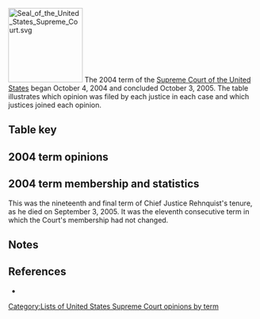 [[Image:Seal of the United States Supreme Court.svg|150px|right]]
The 2004 term of the [[Supreme Court of the United States]] began October 4, 2004 and concluded October 3, 2005. The table illustrates which opinion was filed by each justice in each case and which justices joined each opinion.

==Table key==
{{SCOTUStablekey}}

==2004 term opinions==
{{SCOTUS-termlist-start|Rehnquist|Stevens|O'Connor|Scalia|Kennedy|Souter|Thomas|Ginsburg|Breyer}}
{{SCOTUS-termlist-entry
 |#=1
 |case=Leocal v. Ashcroft
 |volume=543
 |page=1
 |argue-date=October 12, 2004
 |decision-date=November 9, 2004
 |justice1-opinion1=majority |justice1-sortcode=1<!--rehnquist-->
 |justice2-opinion1=joinmajority |justice2-sortcode=J1<!--stevens-->
 |justice3-opinion1=joinmajority |justice3-sortcode=J1<!--o'connor-->
 |justice4-opinion1=joinmajority |justice4-sortcode=J1<!--scalia-->
 |justice5-opinion1=joinmajority |justice5-sortcode=J1<!--kennedy-->
 |justice6-opinion1=joinmajority |justice6-sortcode=J1<!--souter-->
 |justice7-opinion1=joinmajority |justice7-sortcode=J1<!--thomas-->
 |justice8-opinion1=joinmajority |justice8-sortcode=J1<!--ginsburg-->
 |justice9-opinion1=joinmajority |justice9-sortcode=J1<!--breyer-->
}}
{{SCOTUS-termlist-entry
 |#=2
 |case=Norfolk Southern Ry. v. James N. Kirby, Pty Ltd.
 |volume=543
 |page=14
 |argue-date=October 6, 2004
 |decision-date=November 9, 2004
 |justice1-opinion1=joinmajority |justice1-sortcode=J1<!--rehnquist-->
 |justice2-opinion1=joinmajority |justice2-sortcode=J1<!--stevens-->
 |justice3-opinion1=majority |justice3-sortcode=1<!--o'connor-->
 |justice4-opinion1=joinmajority |justice4-sortcode=J1<!--scalia-->
 |justice5-opinion1=joinmajority |justice5-sortcode=J1<!--kennedy-->
 |justice6-opinion1=joinmajority |justice6-sortcode=J1<!--souter-->
 |justice7-opinion1=joinmajority |justice7-sortcode=J1<!--thomas-->
 |justice8-opinion1=joinmajority |justice8-sortcode=J1<!--ginsburg-->
 |justice9-opinion1=joinmajority |justice9-sortcode=J1<!--breyer-->
}}
{{SCOTUS-termlist-entry
 |#=3
 |case-article=2004 term per curiam opinions of the Supreme Court of the United States#Smith v. Texas
 |case-display=Smith v. Texas
 |volume=543
 |page=37
 |decision-date=November 15, 2004
 |justice1-opinion1=joinmajority |justice1-sortcode=J1<!--rehnquist-->
 |justice2-opinion1=joinmajority |justice2-sortcode=J1<!--stevens-->
 |justice3-opinion1=joinmajority |justice3-sortcode=J1<!--o'connor-->
 |justice4-opinion1=dissent |justice4-sortcode=4<!--scalia-->
 |justice5-opinion1=joinmajority |justice5-sortcode=J1<!--kennedy-->
 |justice6-opinion1=joinmajority |justice6-sortcode=J1<!--souter-->
 |justice7-opinion1=joindissent |justice7-sortcode=J4<!--thomas-->
 |justice8-opinion1=joinmajority |justice8-sortcode=J1<!--ginsburg-->
 |justice9-opinion1=joinmajority |justice9-sortcode=J1<!--breyer-->
}}
{{SCOTUS-termlist-entry
 |#=4
 |case=Koons Buick Pontiac GMC, Inc. v. Nigh
 |volume=543
 |page=50
 |argue-date=October 5, 2004
 |decision-date=November 30, 2004
 |justice1-opinion1=joinmajority |justice1-opinion2=joinconcurrence2 |justice1-sortcode=J1J2<!--rehnquist-->
 |justice2-opinion1=joinmajority |justice2-opinion2=concurrence1 |justice2-sortcode=2J1<!--stevens-->
 |justice3-opinion1=joinmajority |justice3-sortcode=J1<!--o'connor-->
 |justice4-opinion1=dissent |justice4-sortcode=4<!--scalia-->
 |justice5-opinion1=joinmajority |justice5-opinion2=concurrence2 |justice5-sortcode=2J1<!--kennedy-->
 |justice6-opinion1=joinmajority |justice6-sortcode=J1<!--souter-->
 |justice7-opinion1=concurrence3 |justice7-sortcode=2<!--thomas-->
 |justice8-opinion1=majority |justice8-sortcode=1<!--ginsburg-->
 |justice9-opinion1=joinmajority |justice9-opinion2=joinconcurrence1 |justice9-sortcode=J1J2<!--breyer-->
}}
{{SCOTUS-termlist-entry
 |#=5
 |case=City of San Diego v. Roe
 |volume=543
 |page=77
 |decision-date=December 6, 2004
 |justice1-opinion1=joinmajority |justice1-sortcode=J1<!--rehnquist-->
 |justice2-opinion1=joinmajority |justice2-sortcode=J1<!--stevens-->
 |justice3-opinion1=joinmajority |justice3-sortcode=J1<!--o'connor-->
 |justice4-opinion1=joinmajority |justice4-sortcode=J1<!--scalia-->
 |justice5-opinion1=joinmajority |justice5-sortcode=J1<!--kennedy-->
 |justice6-opinion1=joinmajority |justice6-sortcode=J1<!--souter-->
 |justice7-opinion1=joinmajority |justice7-sortcode=J1<!--thomas-->
 |justice8-opinion1=joinmajority |justice8-sortcode=J1<!--ginsburg-->
 |justice9-opinion1=joinmajority |justice9-sortcode=J1<!--breyer-->
}}
{{SCOTUS-termlist-entry
 |#=6
 |case=Kansas v. Colorado
 |volume=543
 |page=86
 |argue-date=October 4, 2004
 |decision-date=December 7, 2004
 |justice1-opinion1=joinmajority |justice1-sortcode=J1<!--rehnquist-->
 |justice2-opinion1=partjoinmajority |justice2-opinion2=concurrencedissent |justice2-sortcode=3J1X<!--stevens-->
 |justice3-opinion1=joinmajority |justice3-sortcode=J1<!--o'connor-->
 |justice4-opinion1=joinmajority |justice4-sortcode=J1<!--scalia-->
 |justice5-opinion1=joinmajority |justice5-sortcode=J1<!--kennedy-->
 |justice6-opinion1=joinmajority |justice6-sortcode=J1<!--souter-->
 |justice7-opinion1=partjoinmajority |justice7-opinion2=concurrence |justice7-sortcode=2J1X<!--thomas-->
 |justice8-opinion1=joinmajority |justice8-sortcode=J1<!--ginsburg-->
 |justice9-opinion1=majority |justice9-sortcode=1<!--breyer-->
}}
{{SCOTUS-termlist-entry
 |#=7
 |case=KP Permanent Make-Up, Inc. v. Lasting Impression I, Inc.
 |volume=543
 |page=111
 |argue-date=October 5, 2004
 |decision-date=December 8, 2004
 |justice1-opinion1=joinmajority |justice1-sortcode=J1<!--rehnquist-->
 |justice2-opinion1=joinmajority |justice2-sortcode=J1<!--stevens-->
 |justice3-opinion1=joinmajority |justice3-sortcode=J1<!--o'connor-->
 |justice4-opinion1=partjoinmajority |justice4-sortcode=J1X<!--scalia-->
 |justice5-opinion1=joinmajority |justice5-sortcode=J1<!--kennedy-->
 |justice6-opinion1=majority |justice6-sortcode=1<!--souter-->
 |justice7-opinion1=joinmajority |justice7-sortcode=J1<!--thomas-->
 |justice8-opinion1=joinmajority |justice8-sortcode=J1<!--ginsburg-->
 |justice9-opinion1=partjoinmajority |justice9-sortcode=J1X<!--breyer-->
}}
{{SCOTUS-termlist-entry
 |#=8
 |case=Kowalski v. Tesmer
 |volume=543
 |page=125
 |argue-date=October 4, 2004
 |decision-date=December 13, 2004
 |justice1-opinion1=majority |justice1-sortcode=1<!--rehnquist-->
 |justice2-opinion1=joindissent |justice2-sortcode=J4<!--stevens-->
 |justice3-opinion1=joinmajority |justice3-sortcode=J1<!--o'connor-->
 |justice4-opinion1=joinmajority |justice4-sortcode=J1<!--scalia-->
 |justice5-opinion1=joinmajority |justice5-sortcode=J1<!--kennedy-->
 |justice6-opinion1=joindissent |justice6-sortcode=J4<!--souter-->
 |justice7-opinion1=joinmajority |justice7-opinion2=concurrence |justice7-sortcode=2J1<!--thomas-->
 |justice8-opinion1=dissent |justice8-sortcode=4<!--ginsburg-->
 |justice9-opinion1=joinmajority |justice9-sortcode=J1<!--breyer-->
}}
{{SCOTUS-termlist-entry
 |#=9
 |case=Devenpeck v. Alford
 |volume=543
 |page=146
 |argue-date=November 8, 2004
 |decision-date=December 13, 2004
 |justice1-opinion1=didnotparticipate |justice1-sortcode=X<!--rehnquist-->
 |justice2-opinion1=joinmajority |justice2-sortcode=J1<!--stevens-->
 |justice3-opinion1=joinmajority |justice3-sortcode=J1<!--o'connor-->
 |justice4-opinion1=majority |justice4-sortcode=1<!--scalia-->
 |justice5-opinion1=joinmajority |justice5-sortcode=J1<!--kennedy-->
 |justice6-opinion1=joinmajority |justice6-sortcode=J1<!--souter-->
 |justice7-opinion1=joinmajority |justice7-sortcode=J1<!--thomas-->
 |justice8-opinion1=joinmajority |justice8-sortcode=J1<!--ginsburg-->
 |justice9-opinion1=joinmajority |justice9-sortcode=J1<!--breyer-->
}}
{{SCOTUS-termlist-entry
 |#=10
 |case=Cooper Indus. v. Aviall Servs.
 |volume=543
 |page=157
 |argue-date=October 6, 2004
 |decision-date=December 13, 2004
 |justice1-opinion1=joinmajority |justice1-sortcode=J1<!--rehnquist-->
 |justice2-opinion1=joindissent |justice2-sortcode=J4<!--stevens-->
 |justice3-opinion1=joinmajority |justice3-sortcode=J1<!--o'connor-->
 |justice4-opinion1=joinmajority |justice4-sortcode=J1<!--scalia-->
 |justice5-opinion1=joinmajority |justice5-sortcode=J1<!--kennedy-->
 |justice6-opinion1=joinmajority |justice6-sortcode=J1<!--souter-->
 |justice7-opinion1=majority |justice7-sortcode=1<!--thomas-->
 |justice8-opinion1=dissent |justice8-sortcode=4<!--ginsburg-->
 |justice9-opinion1=joinmajority |justice9-sortcode=J1<!--breyer-->
}}
{{SCOTUS-termlist-entry
 |#=11
 |case=Florida v. Nixon
 |volume=543
 |page=175
 |argue-date=November 2, 2004
 |decision-date=December 13, 2004
 |justice1-opinion1=didnotparticipate |justice1-sortcode=X<!--rehnquist-->
 |justice2-opinion1=joinmajority |justice2-sortcode=J1<!--stevens-->
 |justice3-opinion1=joinmajority |justice3-sortcode=J1<!--o'connor-->
 |justice4-opinion1=joinmajority |justice4-sortcode=J1<!--scalia-->
 |justice5-opinion1=joinmajority |justice5-sortcode=J1<!--kennedy-->
 |justice6-opinion1=joinmajority |justice6-sortcode=J1<!--souter-->
 |justice7-opinion1=joinmajority |justice7-sortcode=J1<!--thomas-->
 |justice8-opinion1=majority |justice8-sortcode=1<!--ginsburg-->
 |justice9-opinion1=joinmajority |justice9-sortcode=J1<!--breyer-->
}}
{{SCOTUS-termlist-entry
 |#=12
 |case=Brosseau v. Haugen
 |volume=543
 |page=194
 |decision-date=December 13, 2004
 |justice1-opinion1=joinmajority |justice1-sortcode=J1<!--rehnquist-->
 |justice2-opinion1=dissent |justice2-sortcode=4<!--stevens-->
 |justice3-opinion1=joinmajority |justice3-sortcode=J1<!--o'connor-->
 |justice4-opinion1=joinmajority |justice4-opinion2=joinconcurrence |justice4-sortcode=J1J2<!--scalia-->
 |justice5-opinion1=joinmajority |justice5-sortcode=J1<!--kennedy-->
 |justice6-opinion1=joinmajority |justice6-sortcode=J1<!--souter-->
 |justice7-opinion1=joinmajority |justice7-sortcode=J1<!--thomas-->
 |justice8-opinion1=joinmajority |justice8-opinion2=joinconcurrence |justice8-sortcode=J1J2<!--ginsburg-->
 |justice9-opinion1=joinmajority |justice9-opinion2=concurrence |justice9-sortcode=2J1<!--breyer-->
}}
{{SCOTUS-termlist-entry
 |#=13
 |case=Whitfield v. United States
 |volume=543
 |page=209
 |argue-date=November 30, 2004
 |decision-date=January 11, 2005
 |justice1-opinion1=joinmajority |justice1-sortcode=J1<!--rehnquist-->
 |justice2-opinion1=joinmajority |justice2-sortcode=J1<!--stevens-->
 |justice3-opinion1=majority |justice3-sortcode=1<!--o'connor-->
 |justice4-opinion1=joinmajority |justice4-sortcode=J1<!--scalia-->
 |justice5-opinion1=joinmajority |justice5-sortcode=J1<!--kennedy-->
 |justice6-opinion1=joinmajority |justice6-sortcode=J1<!--souter-->
 |justice7-opinion1=joinmajority |justice7-sortcode=J1<!--thomas-->
 |justice8-opinion1=joinmajority |justice8-sortcode=J1<!--ginsburg-->
 |justice9-opinion1=joinmajority |justice9-sortcode=J1<!--breyer-->
}}
{{SCOTUS-termlist-entry
 |#=14
 |case=United States v. Booker
 |volume=543
 |page=220
 |argue-date=October 12, 2004
 |decision-date=January 12, 2005
 |justice1-opinion1=joinmajority2 |justice1-opinion2=joindissent4 |justice1-sortcode=J1J4<!--rehnquist-->
 |justice2-opinion1=majority1 |justice2-opinion2=dissent1 |justice2-sortcode=1 4<!--stevens-->
 |justice3-opinion1=joinmajority2 |justice3-opinion2=joindissent4 |justice3-sortcode=J1J4<!--o'connor-->
 |justice4-opinion1=joinmajority1 |justice4-opinion2=partjoindissent1 |justice4-opinion3=dissent2 |justice4-sortcode=4J1J4X<!--scalia-->
 |justice5-opinion1=joinmajority2 |justice5-opinion2=joindissent4 |justice5-sortcode=J1J4<!--kennedy-->
 |justice6-opinion1=joinmajority1 |justice6-opinion2=joindissent1 |justice6-sortcode=J1J4<!--souter-->
 |justice7-opinion1=joinmajority1 |justice7-opinion2=dissent3 |justice7-sortcode=4J1<!--thomas-->
 |justice8-opinion1=joinmajority1 |justice8-opinion2=joinmajority2 |justice8-sortcode=J1J1<!--ginsburg-->
 |justice9-opinion1=majority2 |justice9-opinion2=dissent4 |justice9-sortcode=1 4<!--breyer-->
}}
{{SCOTUS-termlist-entry
 |#=15
 |case=Jama v. Immigration & Customs Enforcement
 |volume=543
 |page=335
 |argue-date=October 12, 2004
 |decision-date=January 12, 2005
 |justice1-opinion1=joinmajority |justice1-sortcode=J1<!--rehnquist-->
 |justice2-opinion1=joindissent |justice2-sortcode=J4<!--stevens-->
 |justice3-opinion1=joinmajority |justice3-sortcode=J1<!--o'connor-->
 |justice4-opinion1=majority |justice4-sortcode=1<!--scalia-->
 |justice5-opinion1=joinmajority |justice5-sortcode=J1<!--kennedy-->
 |justice6-opinion1=dissent |justice6-sortcode=4<!--souter-->
 |justice7-opinion1=joinmajority |justice7-sortcode=J1<!--thomas-->
 |justice8-opinion1=joindissent |justice8-sortcode=J4<!--ginsburg-->
 |justice9-opinion1=joindissent |justice9-sortcode=J4<!--breyer-->
}}
{{SCOTUS-termlist-entry
 |#=16
 |case=Clark v. Martinez
 |volume=543
 |page=371
 |argue-date=October 13, 2004
 |decision-date=January 12, 2005
 |justice1-opinion1=partjoindissent |justice1-sortcode=J4X<!--rehnquist-->
 |justice2-opinion1=joinmajority |justice2-sortcode=J1<!--stevens-->
 |justice3-opinion1=joinmajority |justice3-opinion2=concurrence |justice3-sortcode=2J1<!--o'connor-->
 |justice4-opinion1=majority |justice4-sortcode=1<!--scalia-->
 |justice5-opinion1=joinmajority |justice5-sortcode=J1<!--kennedy-->
 |justice6-opinion1=joinmajority |justice6-sortcode=J1<!--souter-->
 |justice7-opinion1=dissent |justice7-sortcode=4<!--thomas-->
 |justice8-opinion1=joinmajority |justice8-sortcode=J1<!--ginsburg-->
 |justice9-opinion1=joinmajority |justice9-sortcode=J1<!--breyer-->
}}
{{SCOTUS-termlist-entry
 |#=17
 |case=Illinois v. Caballes
 |volume=543
 |page=405
 |argue-date=November 10, 2004
 |decision-date=January 24, 2005
 |justice1-opinion1=didnotparticipate |justice1-sortcode=X<!--rehnquist-->
 |justice2-opinion1=majority |justice2-sortcode=1<!--stevens-->
 |justice3-opinion1=joinmajority |justice3-sortcode=J1<!--o'connor-->
 |justice4-opinion1=joinmajority |justice4-sortcode=J1<!--scalia-->
 |justice5-opinion1=joinmajority |justice5-sortcode=J1<!--kennedy-->
 |justice6-opinion1=dissent1 |justice6-opinion2=joindissent2 |justice6-sortcode=4J4<!--souter-->
 |justice7-opinion1=joinmajority |justice7-sortcode=J1<!--thomas-->
 |justice8-opinion1=dissent2 |justice8-sortcode=4<!--ginsburg-->
 |justice9-opinion1=joinmajority |justice9-sortcode=J1<!--breyer-->
}}
{{SCOTUS-termlist-entry
 |#=18
 |case=Commissioner of Internal Revenue v. Banks
 |volume=543
 |page=426
 |argue-date=November 1, 2004
 |decision-date=January 24, 2005
 |justice1-opinion1=didnotparticipate |justice1-sortcode=X<!--rehnquist-->
 |justice2-opinion1=joinmajority |justice2-sortcode=J1<!--stevens-->
 |justice3-opinion1=joinmajority |justice3-sortcode=J1<!--o'connor-->
 |justice4-opinion1=joinmajority |justice4-sortcode=J1<!--scalia-->
 |justice5-opinion1=majority |justice5-sortcode=1<!--kennedy-->
 |justice6-opinion1=joinmajority |justice6-sortcode=J1<!--souter-->
 |justice7-opinion1=joinmajority |justice7-sortcode=J1<!--thomas-->
 |justice8-opinion1=joinmajority |justice8-sortcode=J1<!--ginsburg-->
 |justice9-opinion1=joinmajority |justice9-sortcode=J1<!--breyer-->
}}
{{SCOTUS-termlist-entry
 |#=19
 |case=Howell v. Mississippi
 |volume=543
 |page=440
 |argue-date=November 29, 2004
 |decision-date=January 24, 2005
 |justice1-opinion1=joinmajority |justice1-sortcode=J1<!--rehnquist-->
 |justice2-opinion1=joinmajority |justice2-sortcode=J1<!--stevens-->
 |justice3-opinion1=joinmajority |justice3-sortcode=J1<!--o'connor-->
 |justice4-opinion1=joinmajority |justice4-sortcode=J1<!--scalia-->
 |justice5-opinion1=joinmajority |justice5-sortcode=J1<!--kennedy-->
 |justice6-opinion1=joinmajority |justice6-sortcode=J1<!--souter-->
 |justice7-opinion1=joinmajority |justice7-sortcode=J1<!--thomas-->
 |justice8-opinion1=joinmajority |justice8-sortcode=J1<!--ginsburg-->
 |justice9-opinion1=joinmajority |justice9-sortcode=J1<!--breyer-->
}}
{{SCOTUS-termlist-entry
 |#=20
 |case-article=Per curiam opinions of the Supreme Court of the United States, 2004 term#Bell v. Cone
 |case-display=Bell v. Cone
 |volume=543
 |page=447
 |decision-date=January 24, 2005
 |justice1-opinion1=joinmajority |justice1-sortcode=J1<!--rehnquist-->
 |justice2-opinion1=joinmajority |justice2-sortcode=J1<!--stevens-->
 |justice3-opinion1=joinmajority |justice3-sortcode=J1<!--o'connor-->
 |justice4-opinion1=joinmajority |justice4-sortcode=J1<!--scalia-->
 |justice5-opinion1=joinmajority |justice5-sortcode=J1<!--kennedy-->
 |justice6-opinion1=joinmajority |justice6-opinion2=joinconcurrence |justice6-sortcode=J1J2<!--souter-->
 |justice7-opinion1=joinmajority |justice7-sortcode=J1<!--thomas-->
 |justice8-opinion1=joinmajority |justice8-opinion2=concurrence |justice8-sortcode=2J1<!--ginsburg-->
 |justice9-opinion1=joinmajority |justice9-opinion2=joinconcurrence |justice9-sortcode=J1J2<!--breyer-->
}}
{{SCOTUS-termlist-entry
 |#=21
 |case=Smith v. Massachusetts
 |volume=543
 |page=462
 |argue-date=December 1, 2004
 |decision-date=February 22, 2005
 |justice1-opinion1=joindissent |justice1-sortcode=J4<!--rehnquist-->
 |justice2-opinion1=joinmajority |justice2-sortcode=J1<!--stevens-->
 |justice3-opinion1=joinmajority |justice3-sortcode=J1<!--o'connor-->
 |justice4-opinion1=majority |justice4-sortcode=1<!--scalia-->
 |justice5-opinion1=joindissent |justice5-sortcode=J4<!--kennedy-->
 |justice6-opinion1=joinmajority |justice6-sortcode=J1<!--souter-->
 |justice7-opinion1=joinmajority |justice7-sortcode=J1<!--thomas-->
 |justice8-opinion1=dissent |justice8-sortcode=4<!--ginsburg-->
 |justice9-opinion1=joindissent |justice9-sortcode=J4<!--breyer-->
}}
{{SCOTUS-termlist-entry
 |#=22
 |case=Stewart v. Dutra Construction Co.
 |volume=543
 |page=481
 |argue-date=November 1, 2004
 |decision-date=February 22, 2005
 |justice1-opinion1=didnotparticipate |justice1-sortcode=X<!--rehnquist-->
 |justice2-opinion1=joinmajority |justice2-sortcode=J1<!--stevens-->
 |justice3-opinion1=joinmajority |justice3-sortcode=J1<!--o'connor-->
 |justice4-opinion1=joinmajority |justice4-sortcode=J1<!--scalia-->
 |justice5-opinion1=joinmajority |justice5-sortcode=J1<!--kennedy-->
 |justice6-opinion1=joinmajority |justice6-sortcode=J1<!--souter-->
 |justice7-opinion1=majority |justice7-sortcode=1<!--thomas-->
 |justice8-opinion1=joinmajority |justice8-sortcode=J1<!--ginsburg-->
 |justice9-opinion1=joinmajority |justice9-sortcode=J1<!--breyer-->
}}
{{SCOTUS-termlist-entry
 |#=23
 |case=Johnson v. California
 |volume=543
 |page=499
 |argue-date=November 2, 2004
 |decision-date=February 23, 2005
 |justice1-opinion1=didnotparticipate |justice1-sortcode=X<!--rehnquist-->
 |justice2-opinion1=dissent1 |justice2-sortcode=4<!--stevens-->
 |justice3-opinion1=majority |justice3-sortcode=1<!--o'connor-->
 |justice4-opinion1=joindissent2 |justice4-sortcode=J4<!--scalia-->
 |justice5-opinion1=joinmajority |justice5-sortcode=J1<!--kennedy-->
 |justice6-opinion1=joinmajority |justice6-opinion2=joinconcurrence |justice6-sortcode=J1J2<!--souter-->
 |justice7-opinion1=dissent2 |justice7-sortcode=4<!--thomas-->
 |justice8-opinion1=joinmajority |justice8-opinion2=concurrence |justice8-sortcode=2J1<!--ginsburg-->
 |justice9-opinion1=joinmajority |justice9-opinion2=joinconcurrence |justice9-sortcode=J1J2<!--breyer-->
}}
{{SCOTUS-termlist-entry
 |#=24
 |case=Roper v. Simmons
 |volume=543
 |page=551
 |argue-date=October 13, 2004
 |decision-date=March 1, 2005
 |justice1-opinion1=joindissent2 |justice1-sortcode=J4<!--rehnquist-->
 |justice2-opinion1=joinmajority |justice2-opinion2=concurrence |justice2-sortcode=2J1<!--stevens-->
 |justice3-opinion1=dissent1 |justice3-sortcode=4<!--o'connor-->
 |justice4-opinion1=dissent2 |justice4-sortcode=4<!--scalia-->
 |justice5-opinion1=majority |justice5-sortcode=1<!--kennedy-->
 |justice6-opinion1=joinmajority |justice6-sortcode=J1<!--souter-->
 |justice7-opinion1=joindissent2 |justice7-sortcode=J4<!--thomas-->
 |justice8-opinion1=joinmajority |justice8-opinion2=joinconcurrence |justice8-sortcode=J1J2<!--ginsburg-->
 |justice9-opinion1=joinmajority |justice9-sortcode=J1<!--breyer-->
}}
{{SCOTUS-termlist-entry
 |#=25
 |case=Cherokee Nation v. Leavitt
 |volume=543
 |page=631
 |argue-date=November 9, 2004
 |decision-date=March 1, 2005
 |justice1-opinion1=didnotparticipate |justice1-sortcode=X<!--rehnquist-->
 |justice2-opinion1=joinmajority |justice2-sortcode=J1<!--stevens-->
 |justice3-opinion1=joinmajority |justice3-sortcode=J1<!--o'connor-->
 |justice4-opinion1=concurrence |justice4-sortcode=2<!--scalia-->
 |justice5-opinion1=joinmajority |justice5-sortcode=J1<!--kennedy-->
 |justice6-opinion1=joinmajority |justice6-sortcode=J1<!--souter-->
 |justice7-opinion1=joinmajority |justice7-sortcode=J1<!--thomas-->
 |justice8-opinion1=joinmajority |justice8-sortcode=J1<!--ginsburg-->
 |justice9-opinion1=majority |justice9-sortcode=1<!--breyer-->
}}
{{SCOTUS-termlist-entry
 |#=26
 |case=Tenet v. Doe
 |volume=544
 |page=1
 |argue-date=January 11, 2005
 |decision-date=March 2, 2005
 |justice1-opinion1=majority |justice1-sortcode=1<!--rehnquist-->
 |justice2-opinion1=joinmajority |justice2-opinion2=concurrence1 |justice2-sortcode=2J1<!--stevens-->
 |justice3-opinion1=joinmajority |justice3-sortcode=J1<!--o'connor-->
 |justice4-opinion1=joinmajority |justice4-opinion2=concurrence2 |justice4-sortcode=2J1<!--scalia-->
 |justice5-opinion1=joinmajority |justice5-sortcode=J1<!--kennedy-->
 |justice6-opinion1=joinmajority |justice6-sortcode=J1<!--souter-->
 |justice7-opinion1=joinmajority |justice7-sortcode=J1<!--thomas-->
 |justice8-opinion1=joinmajority |justice8-opinion2=joinconcurrence1 |justice8-sortcode=J1J2<!--ginsburg-->
 |justice9-opinion1=joinmajority |justice9-sortcode=J1<!--breyer-->
}}
{{SCOTUS-termlist-entry
 |#=27
 |case=Shepard v. United States
 |volume=544
 |page=13
 |argue-date=November 8, 2004
 |decision-date=March 7, 2005
 |justice1-opinion1=didnotparticipate |justice1-sortcode=X<!--rehnquist-->
 |justice2-opinion1=joinmajority |justice2-sortcode=J1<!--stevens-->
 |justice3-opinion1=dissent |justice3-sortcode=4<!--o'connor-->
 |justice4-opinion1=joinmajority |justice4-sortcode=J1<!--scalia-->
 |justice5-opinion1=joindissent |justice5-sortcode=J4<!--kennedy-->
 |justice6-opinion1=plurality |justice6-sortcode=1X<!--souter-->
 |justice7-opinion1=partjoinmajority |justice7-opinion2=concurrence |justice7-sortcode=2J1X<!--thomas-->
 |justice8-opinion1=joinmajority |justice8-sortcode=J1<!--ginsburg-->
 |justice9-opinion1=joindissent |justice9-sortcode=J4<!--breyer-->
}}
{{SCOTUS-termlist-entry
 |#=28
 |case=Ballard v. Comm'r
 |volume=544
 |page=40
 |argue-date=December 7, 2004
 |decision-date=March 7, 2005
 |justice1-opinion1=dissent |justice1-sortcode=4<!--rehnquist-->
 |justice2-opinion1=joinmajority |justice2-sortcode=J1<!--stevens-->
 |justice3-opinion1=joinmajority |justice3-sortcode=J1<!--o'connor-->
 |justice4-opinion1=joinmajority |justice4-opinion2=joinconcurrence |justice4-sortcode=J1J2<!--scalia-->
 |justice5-opinion1=joinmajority |justice5-opinion2=concurrence |justice5-sortcode=2J1<!--kennedy-->
 |justice6-opinion1=joinmajority |justice6-sortcode=J1<!--souter-->
 |justice7-opinion1=joindissent |justice7-sortcode=J4<!--thomas-->
 |justice8-opinion1=majority |justice8-sortcode=1<!--ginsburg-->
 |justice9-opinion1=joinmajority |justice9-sortcode=J1<!--breyer-->
}}
{{SCOTUS-termlist-entry
 |#=29
 |case=Wilkinson v. Dotson
 |volume=544
 |page=74
 |argue-date=November 9, 2004
 |decision-date=March 1, 2005
 |justice1-opinion1=joinmajority |justice1-sortcode=J1<!--rehnquist-->
 |justice2-opinion1=joinmajority |justice2-sortcode=J1<!--stevens-->
 |justice3-opinion1=joinmajority |justice3-sortcode=J1<!--o'connor-->
 |justice4-opinion1=joinmajority |justice4-opinion2=concurrence |justice4-sortcode=2J1<!--scalia-->
 |justice5-opinion1=dissent |justice5-sortcode=4<!--kennedy-->
 |justice6-opinion1=joinmajority |justice6-sortcode=J1<!--souter-->
 |justice7-opinion1=joinmajority |justice7-opinion2=joinconcurrence |justice7-sortcode=J1J2<!--thomas-->
 |justice8-opinion1=joinmajority |justice8-sortcode=J1<!--ginsburg-->
 |justice9-opinion1=majority |justice9-sortcode=1<!--breyer-->
}}
{{SCOTUS-termlist-entry
 |#=30
 |case=Muehler v. Mena
 |volume=544
 |page=93
 |argue-date=December 8, 2004
 |decision-date=March 22, 2005
 |justice1-opinion1=majority |justice1-sortcode=1<!--rehnquist-->
 |justice2-opinion1=concurrence1 |justice2-sortcode=2<!--stevens-->
 |justice3-opinion1=joinmajority |justice3-sortcode=J1<!--o'connor-->
 |justice4-opinion1=joinmajority |justice4-sortcode=J1<!--scalia-->
 |justice5-opinion1=joinmajority |justice5-opinion2=concurrence2 |justice5-sortcode=2J1<!--kennedy-->
 |justice6-opinion1=joinconcurrence1 |justice6-sortcode=J2<!--souter-->
 |justice7-opinion1=joinmajority |justice7-sortcode=J1<!--thomas-->
 |justice8-opinion1=joinconcurrence1 |justice8-sortcode=J2<!--ginsburg-->
 |justice9-opinion1=joinconcurrence1 |justice9-sortcode=J2<!--breyer-->
}}
{{SCOTUS-termlist-entry
 |#=31
 |case=Rancho Palos Verdes v. Abrams
 |volume=544
 |page=113
 |argue-date=January 19, 2005
 |decision-date=March 22, 2005
 |justice1-opinion1=joinmajority |justice1-sortcode=J1<!--rehnquist-->
 |justice2-opinion1=concurrence1 |justice2-sortcode=2<!--stevens-->
 |justice3-opinion1=joinmajority |justice3-opinion2=joinconcurrence2 |justice3-sortcode=J1<!--o'connor-->
 |justice4-opinion1=majority |justice4-sortcode=1<!--scalia-->
 |justice5-opinion1=joinmajority |justice5-sortcode=J1<!--kennedy-->
 |justice6-opinion1=joinmajority |justice6-opinion2=joinconcurrence2 |justice6-sortcode=J1J2<!--souter-->
 |justice7-opinion1=joinmajority |justice7-sortcode=J1<!--thomas-->
 |justice8-opinion1=joinmajority |justice8-opinion2=joinconcurrence2 |justice8-sortcode=J1J2<!--ginsburg-->
 |justice9-opinion1=joinmajority |justice9-opinion2=concurrence2 |justice9-sortcode=2J1<!--breyer-->
}}
{{SCOTUS-termlist-entry
 |#=32
 |case=Brown v. Payton
 |volume=544
 |page=133
 |argue-date=November 10, 2004
 |decision-date=March 22, 2005
 |justice1-opinion1=didnotparticipate |justice1-sortcode=X<!--rehnquist-->
 |justice2-opinion1=joindissent |justice2-sortcode=J4<!--stevens-->
 |justice3-opinion1=joinmajority |justice3-sortcode=J1<!--o'connor-->
 |justice4-opinion1=joinmajority |justice4-opinion2=concurrence1 |justice4-sortcode=2J1<!--scalia-->
 |justice5-opinion1=majority |justice5-sortcode=1<!--kennedy-->
 |justice6-opinion1=dissent |justice6-sortcode=4<!--souter-->
 |justice7-opinion1=joinmajority |justice7-opinion2=joinconcurrence1 |justice7-sortcode=J1J2<!--thomas-->
 |justice8-opinion1=joindissent |justice8-sortcode=J4<!--ginsburg-->
 |justice9-opinion1=joinmajority |justice9-opinion2=concurrence2 |justice9-sortcode=2J1<!--breyer-->
}}
{{SCOTUS-termlist-entry
 |#=33
 |case=Jackson v. Birmingham Board of Education
 |volume=544
 |page=167
 |argue-date=November 30, 2004
 |decision-date=March 29, 2005
 |justice1-opinion1=joindissent |justice1-sortcode=J4<!--rehnquist-->
 |justice2-opinion1=joinmajority |justice2-sortcode=J1<!--stevens-->
 |justice3-opinion1=majority |justice3-sortcode=1<!--o'connor-->
 |justice4-opinion1=joindissent |justice4-sortcode=J4<!--scalia-->
 |justice5-opinion1=joindissent |justice5-sortcode=J4<!--kennedy-->
 |justice6-opinion1=joinmajority |justice6-sortcode=J1<!--souter-->
 |justice7-opinion1=dissent |justice7-sortcode=4<!--thomas-->
 |justice8-opinion1=joinmajority |justice8-sortcode=J1<!--ginsburg-->
 |justice9-opinion1=joinmajority |justice9-sortcode=J1<!--breyer-->
}}
{{SCOTUS-termlist-entry
 |#=34
 |case=City of Sherrill v. Oneida Indian Nation
 |volume=544
 |page=197
 |argue-date=January 11, 2005
 |decision-date=March 29, 2005
 |justice1-opinion1=joinmajority |justice1-sortcode=J1<!--rehnquist-->
 |justice2-opinion1=dissent |justice2-sortcode=4<!--stevens-->
 |justice3-opinion1=joinmajority |justice3-sortcode=J1<!--o'connor-->
 |justice4-opinion1=joinmajority |justice4-sortcode=J1<!--scalia-->
 |justice5-opinion1=joinmajority |justice5-sortcode=J1<!--kennedy-->
 |justice6-opinion1=joinmajority |justice6-opinion2=concurrence |justice6-sortcode=2J1<!--souter-->
 |justice7-opinion1=joinmajority |justice7-sortcode=J1<!--thomas-->
 |justice8-opinion1=majority |justice8-sortcode=1<!--ginsburg-->
 |justice9-opinion1=joinmajority |justice9-sortcode=J1<!--breyer-->
}}
{{SCOTUS-termlist-entry
 |#=35
 |case=Smith v. City of Jackson
 |volume=544
 |page=228
 |argue-date=November 3, 2004
 |decision-date=March 30, 2005
 |justice1-opinion1=didnotparticipate |justice1-sortcode=X<!--rehnquist-->
 |justice2-opinion1=plurality |justice2-sortcode=1X<!--stevens-->
 |justice3-opinion1=concurrence1 |justice3-sortcode=2<!--o'connor-->
 |justice4-opinion1=partjoinmajority |justice4-opinion2=concurrence2 |justice4-sortcode=2J1X<!--scalia-->
 |justice5-opinion1=joinconcurrence1 |justice5-sortcode=J2<!--kennedy-->
 |justice6-opinion1=joinmajority |justice6-sortcode=J1<!--souter-->
 |justice7-opinion1=joinconcurrence1 |justice7-sortcode=J2<!--thomas-->
 |justice8-opinion1=joinmajority |justice8-sortcode=J1<!--ginsburg-->
 |justice9-opinion1=joinmajority |justice9-sortcode=J1<!--breyer-->
}}
{{SCOTUS-termlist-entry
 |#=36
 |case=Rhines v. Weber
 |volume=544
 |page=269
 |argue-date=January 12, 2005
 |decision-date=March 30, 2005
 |justice1-opinion1=joinmajority |justice1-sortcode=J1<!--rehnquist-->
 |justice2-opinion1=joinmajority |justice2-opinion2=concurrence1 |justice2-sortcode=2J1<!--stevens-->
 |justice3-opinion1=majority |justice3-sortcode=1<!--o'connor-->
 |justice4-opinion1=joinmajority |justice4-sortcode=J1<!--scalia-->
 |justice5-opinion1=joinmajority |justice5-sortcode=J1<!--kennedy-->
 |justice6-opinion1=concurrence2 |justice6-sortcode=2<!--souter-->
 |justice7-opinion1=joinmajority |justice7-sortcode=J1<!--thomas-->
 |justice8-opinion1=joinmajority |justice8-opinion2=joinconcurrence1 |justice8-opinion3=joinconcurrence2 |justice8-sortcode=J1J2J2<!--ginsburg-->
 |justice9-opinion1=joinmajority |justice9-opinion2=joinconcurrence1 |justice9-opinion3=joinconcurrence2 |justice9-sortcode=J1J2J2<!--breyer-->
}}
{{SCOTUS-termlist-entry
 |#=37
 |case-article=Exxon Mobil Corp. v. Saudi Basic Industries Corp.
 |case-display=Exxon Mobil Corp. v. Saudi Basic Indus. Corp.
 |volume=544
 |page=280
 |argue-date=February 23, 2005
 |decision-date=March 30, 2005
 |justice1-opinion1=joinmajority |justice1-sortcode=J1<!--rehnquist-->
 |justice2-opinion1=joinmajority |justice2-sortcode=J1<!--stevens-->
 |justice3-opinion1=joinmajority |justice3-sortcode=J1<!--o'connor-->
 |justice4-opinion1=joinmajority |justice4-sortcode=J1<!--scalia-->
 |justice5-opinion1=joinmajority |justice5-sortcode=J1<!--kennedy-->
 |justice6-opinion1=joinmajority |justice6-sortcode=J1<!--souter-->
 |justice7-opinion1=joinmajority |justice7-sortcode=J1<!--thomas-->
 |justice8-opinion1=majority |justice8-sortcode=1<!--ginsburg-->
 |justice9-opinion1=joinmajority |justice9-sortcode=J1<!--breyer-->
}}
{{SCOTUS-termlist-entry
 |#=38
 |case=Johnson v. United States
 |volume=544
 |page=295
 |argue-date=January 18, 2005
 |decision-date=April 4, 2005
 |justice1-opinion1=joinmajority |justice1-sortcode=J1<!--rehnquist-->
 |justice2-opinion1=joindissent |justice2-sortcode=J4<!--stevens-->
 |justice3-opinion1=joinmajority |justice3-sortcode=J1<!--o'connor-->
 |justice4-opinion1=joindissent |justice4-sortcode=J4<!--scalia-->
 |justice5-opinion1=dissent |justice5-sortcode=4<!--kennedy-->
 |justice6-opinion1=majority |justice6-sortcode=1<!--souter-->
 |justice7-opinion1=joinmajority |justice7-sortcode=J1<!--thomas-->
 |justice8-opinion1=joindissent |justice8-sortcode=J4<!--ginsburg-->
 |justice9-opinion1=joinmajority |justice9-sortcode=J1<!--breyer-->
}}
{{SCOTUS-termlist-entry
 |#=39
 |case=Rousey v. Jacoway
 |volume=544
 |page=320
 |argue-date=December 1, 2004
 |decision-date=April 4, 2005
 |justice1-opinion1=joinmajority |justice1-sortcode=J1<!--rehnquist-->
 |justice2-opinion1=joinmajority |justice2-sortcode=J1<!--stevens-->
 |justice3-opinion1=joinmajority |justice3-sortcode=J1<!--o'connor-->
 |justice4-opinion1=joinmajority |justice4-sortcode=J1<!--scalia-->
 |justice5-opinion1=joinmajority |justice5-sortcode=J1<!--kennedy-->
 |justice6-opinion1=joinmajority |justice6-sortcode=J1<!--souter-->
 |justice7-opinion1=majority |justice7-sortcode=1<!--thomas-->
 |justice8-opinion1=joinmajority |justice8-sortcode=J1<!--ginsburg-->
 |justice9-opinion1=joinmajority |justice9-sortcode=J1<!--breyer-->
}}
{{SCOTUS-termlist-entry
 |#=40
 |case=Dura Pharmaceuticals v. Broudo
 |volume=544
 |page=336
 |argue-date=January 12, 2005
 |decision-date=April 19, 2005
 |justice1-opinion1=joinmajority |justice1-sortcode=J1<!--rehnquist-->
 |justice2-opinion1=joinmajority |justice2-sortcode=J1<!--stevens-->
 |justice3-opinion1=joinmajority |justice3-sortcode=J1<!--o'connor-->
 |justice4-opinion1=joinmajority |justice4-sortcode=J1<!--scalia-->
 |justice5-opinion1=joinmajority |justice5-sortcode=J1<!--kennedy-->
 |justice6-opinion1=joinmajority |justice6-sortcode=J1<!--souter-->
 |justice7-opinion1=joinmajority |justice7-sortcode=J1<!--thomas-->
 |justice8-opinion1=joinmajority |justice8-sortcode=J1<!--ginsburg-->
 |justice9-opinion1=majority |justice9-sortcode=1<!--breyer-->
}}
{{SCOTUS-termlist-entry
 |#=41
 |case=Pasquantino v. United States
 |volume=544
 |page=349
 |argue-date=November 9, 2004
 |decision-date=April 26, 2005
 |justice1-opinion1=joinmajority |justice1-sortcode=J1<!--rehnquist-->
 |justice2-opinion1=joinmajority |justice2-sortcode=J1<!--stevens-->
 |justice3-opinion1=joinmajority |justice3-sortcode=J1<!--o'connor-->
 |justice4-opinion1=partjoindissent |justice4-sortcode=J4<!--scalia-->
 |justice5-opinion1=joinmajority |justice5-sortcode=J1<!--kennedy-->
 |justice6-opinion1=partjoindissent |justice6-sortcode=J4<!--souter-->
 |justice7-opinion1=majority |justice7-sortcode=1<!--thomas-->
 |justice8-opinion1=dissent |justice8-sortcode=4<!--ginsburg-->
 |justice9-opinion1=joindissent |justice9-sortcode=J4<!--breyer-->
}}
{{SCOTUS-termlist-entry
 |#=42
 |case=Small v. United States
 |volume=544
 |page=385
 |argue-date=November 3, 2004
 |decision-date=April 26, 2005
 |justice1-opinion1=didnotparticipate |justice1-sortcode=X<!--rehnquist-->
 |justice2-opinion1=joinmajority |justice2-sortcode=J1<!--stevens-->
 |justice3-opinion1=joinmajority |justice3-sortcode=J1<!--o'connor-->
 |justice4-opinion1=joindissent |justice4-sortcode=J4<!--scalia-->
 |justice5-opinion1=joindissent |justice5-sortcode=J4<!--kennedy-->
 |justice6-opinion1=joinmajority |justice6-sortcode=J1<!--souter-->
 |justice7-opinion1=dissent |justice7-sortcode=4<!--thomas-->
 |justice8-opinion1=joinmajority |justice8-sortcode=J1<!--ginsburg-->
 |justice9-opinion1=majority |justice9-sortcode=1<!--breyer-->
}}
{{SCOTUS-termlist-entry
 |#=43
 |case=Pace v. DiGuglielmo
 |volume=544
 |page=408
 |argue-date=February 28, 2005
 |decision-date=April 27, 2005
 |justice1-opinion1=majority |justice1-sortcode=1<!--rehnquist-->
 |justice2-opinion1=dissent |justice2-sortcode=4<!--stevens-->
 |justice3-opinion1=joinmajority |justice3-sortcode=J1<!--o'connor-->
 |justice4-opinion1=joinmajority |justice4-sortcode=J1<!--scalia-->
 |justice5-opinion1=joinmajority |justice5-sortcode=J1<!--kennedy-->
 |justice6-opinion1=joindissent |justice6-sortcode=J4<!--souter-->
 |justice7-opinion1=joinmajority |justice7-sortcode=J1<!--thomas-->
 |justice8-opinion1=joindissent |justice8-sortcode=J4<!--ginsburg-->
 |justice9-opinion1=joindissent |justice9-sortcode=J4<!--breyer-->
}}
{{SCOTUS-termlist-entry
 |#=44
 |case=Bates v. Dow Agrosciences, L.L.C.
 |volume=544
 |page=431
 |argue-date=January 10, 2005
 |decision-date=April 27, 2005
 |justice1-opinion1=joinmajority |justice1-sortcode=J1<!--rehnquist-->
 |justice2-opinion1=majority |justice2-sortcode=1<!--stevens-->
 |justice3-opinion1=joinmajority |justice3-sortcode=J1<!--o'connor-->
 |justice4-opinion1=joinconcurrencedissent |justice4-sortcode=J3<!--scalia-->
 |justice5-opinion1=joinmajority |justice5-sortcode=J1<!--kennedy-->
 |justice6-opinion1=joinmajority |justice6-sortcode=J1<!--souter-->
 |justice7-opinion1=concurrencedissent |justice7-sortcode=3<!--thomas-->
 |justice8-opinion1=joinmajority |justice8-sortcode=J1<!--ginsburg-->
 |justice9-opinion1=joinmajority |justice9-opinion2=concurrence |justice9-sortcode=2J1<!--breyer-->
}}
{{SCOTUS-termlist-entry
 |#=45
 |case=Granholm v. Heald
 |volume=544
 |page=460
 |argue-date=December 7, 2004
 |decision-date=May 16, 2005
 |justice1-opinion1=joindissent2 |justice1-sortcode=J4<!--rehnquist-->
 |justice2-opinion1=dissent1 |justice2-opinion2=joindissent2 |justice2-sortcode=4J4<!--stevens-->
 |justice3-opinion1=joindissent1 |justice3-opinion2=joindissent2 |justice3-sortcode=J4J4<!--o'connor-->
 |justice4-opinion1=joinmajority |justice4-sortcode=J1<!--scalia-->
 |justice5-opinion1=majority |justice5-sortcode=1<!--kennedy-->
 |justice6-opinion1=joinmajority |justice6-sortcode=J1<!--souter-->
 |justice7-opinion1=dissent2 |justice7-sortcode=4<!--thomas-->
 |justice8-opinion1=joinmajority |justice8-sortcode=J1<!--ginsburg-->
 |justice9-opinion1=joinmajority |justice9-sortcode=J1<!--breyer-->
}}
{{SCOTUS-termlist-entry
 |#=46
 |case=Lingle v. Chevron U.S.A., Inc.
 |volume=544
 |page=528
 |argue-date=February 22, 2005
 |decision-date=May 23, 2005
 |justice1-opinion1=joinmajority |justice1-sortcode=J1<!--rehnquist-->
 |justice2-opinion1=joinmajority |justice2-sortcode=J1<!--stevens-->
 |justice3-opinion1=majority |justice3-sortcode=1<!--o'connor-->
 |justice4-opinion1=joinmajority |justice4-sortcode=J1<!--scalia-->
 |justice5-opinion1=joinmajority |justice5-opinion2=concurrence |justice5-sortcode=2J1<!--kennedy-->
 |justice6-opinion1=joinmajority |justice6-sortcode=J1<!--souter-->
 |justice7-opinion1=joinmajority |justice7-sortcode=J1<!--thomas-->
 |justice8-opinion1=joinmajority |justice8-sortcode=J1<!--ginsburg-->
 |justice9-opinion1=joinmajority |justice9-sortcode=J1<!--breyer-->
}}
{{SCOTUS-termlist-entry
 |#=47
 |case=Johanns v. Livestock Mktg. Ass'n
 |volume=544
 |page=550
 |argue-date=December 8, 2004
 |decision-date=May 23, 2005
 |justice1-opinion1=joinmajority |justice1-sortcode=J1<!--rehnquist-->
 |justice2-opinion1=joindissent2 |justice2-sortcode=J4<!--stevens-->
 |justice3-opinion1=joinmajority |justice3-sortcode=J1<!--o'connor-->
 |justice4-opinion1=majority |justice4-sortcode=1<!--scalia-->
 |justice5-opinion1=dissent1 |justice5-opinion2=joindissent2 |justice5-sortcode=4J4<!--kennedy-->
 |justice6-opinion1=dissent2 |justice6-sortcode=4<!--souter-->
 |justice7-opinion1=joinmajority |justice7-opinion2=concurrence1 |justice7-sortcode=2J1<!--thomas-->
 |justice8-opinion1=concurrence2 |justice8-sortcode=2<!--ginsburg-->
 |justice9-opinion1=joinmajority |justice9-opinion2=concurrence3 |justice9-sortcode=2J1<!--breyer-->
}}
{{SCOTUS-termlist-entry
 |#=48
 |case=Clingman v. Beaver
 |volume=544
 |page=581
 |argue-date=January 19, 2005
 |decision-date=May 23, 2005
 |justice1-opinion1=joinmajority |justice1-sortcode=J1<!--rehnquist-->
 |justice2-opinion1=dissent |justice2-sortcode=4<!--stevens-->
 |justice3-opinion1=partjoinmajority |justice3-opinion2=concurrence |justice3-sortcode=2J1X<!--o'connor-->
 |justice4-opinion1=joinmajority |justice4-sortcode=J1<!--scalia-->
 |justice5-opinion1=joinmajority |justice5-sortcode=J1<!--kennedy-->
 |justice6-opinion1=partjoindissent |justice6-sortcode=J4X<!--souter-->
 |justice7-opinion1=plurality |justice7-sortcode=1X<!--thomas-->
 |justice8-opinion1=joindissent |justice8-sortcode=J4<!--ginsburg-->
 |justice9-opinion1=partjoinmajority |justice9-opinion2=partjoinconcurrence |justice9-sortcode=J1XJ2X<!--breyer-->
}}
{{SCOTUS-termlist-entry
 |#=49
 |case=Deck v. Missouri
 |volume=544
 |page=581
 |argue-date=
 |decision-date=
 |justice1-opinion1=joinmajority |justice1-sortcode=J1<!--rehnquist-->
 |justice2-opinion1=joinmajority |justice2-sortcode=J1<!--stevens-->
 |justice3-opinion1=joinmajority |justice3-sortcode=J1<!--o'connor-->
 |justice4-opinion1=joindissent |justice4-sortcode=J4<!--scalia-->
 |justice5-opinion1=joinmajority |justice5-sortcode=J1<!--kennedy-->
 |justice6-opinion1=joinmajority |justice6-sortcode=J1<!--souter-->
 |justice7-opinion1=dissent |justice7-sortcode=4<!--thomas-->
 |justice8-opinion1=joinmajority |justice8-sortcode=J1<!--ginsburg-->
 |justice9-opinion1=majority |justice9-sortcode=1<!--breyer-->
}}
{{SCOTUS-termlist-entry
 |#=50
 |case=Medellin v. Dretke
 |volume=544
 |page=660
 |argue-date=March 28, 2005
 |decision-date=May 23, 2005
 |justice1-opinion1=joinmajority |justice1-sortcode=J1<!--rehnquist-->
 |justice2-opinion1=joindissent1 |justice2-opinion2=joindissent3 |justice2-sortcode=J4J4<!--stevens-->
 |justice3-opinion1=dissent1 |justice3-sortcode=4<!--o'connor-->
 |justice4-opinion1=joinmajority |justice4-opinion2=partjoinconcurrence |justice4-sortcode=J1J2X<!--scalia-->
 |justice5-opinion1=joinmajority |justice5-sortcode=J1<!--kennedy-->
 |justice6-opinion1=joindissent1 |justice6-opinion2=dissent2 |justice6-sortcode=4J4<!--souter-->
 |justice7-opinion1=joinmajority |justice7-sortcode=J1<!--thomas-->
 |justice8-opinion1=joinmajority |justice8-opinion2=concurrence |justice8-sortcode=2J1<!--ginsburg-->
 |justice9-opinion1=joindissent1 |justice9-opinion2=dissent3 |justice9-sortcode=4J4<!--breyer-->
}}
{{SCOTUS-termlist-entry
 |#=51
 |case=Arthur Andersen LLP v. United States
 |volume=544
 |page=696
 |argue-date=April 27, 2005
 |decision-date=May 31, 2005
 |justice1-opinion1=majority |justice1-sortcode=1<!--rehnquist-->
 |justice2-opinion1=joinmajority |justice2-sortcode=J1<!--stevens-->
 |justice3-opinion1=joinmajority |justice3-sortcode=J1<!--o'connor-->
 |justice4-opinion1=joinmajority |justice4-sortcode=J1<!--scalia-->
 |justice5-opinion1=joinmajority |justice5-sortcode=J1<!--kennedy-->
 |justice6-opinion1=joinmajority |justice6-sortcode=J1<!--souter-->
 |justice7-opinion1=joinmajority |justice7-sortcode=J1<!--thomas-->
 |justice8-opinion1=joinmajority |justice8-sortcode=J1<!--ginsburg-->
 |justice9-opinion1=joinmajority |justice9-sortcode=J1<!--breyer-->
}}
{{SCOTUS-termlist-entry
 |#=52
 |case=Cutter v. Wilkinson
 |volume=544
 |page=709
 |argue-date=March 1, 2005
 |decision-date=May 31, 2005
 |justice1-opinion1=joinmajority |justice1-sortcode=J1<!--rehnquist-->
 |justice2-opinion1=joinmajority |justice2-sortcode=J1<!--stevens-->
 |justice3-opinion1=joinmajority |justice3-sortcode=J1<!--o'connor-->
 |justice4-opinion1=joinmajority |justice4-sortcode=J1<!--scalia-->
 |justice5-opinion1=joinmajority |justice5-sortcode=J1<!--kennedy-->
 |justice6-opinion1=joinmajority |justice6-sortcode=J1<!--souter-->
 |justice7-opinion1=joinmajority |justice7-opinion2=concurrence |justice7-sortcode=2J1<!--thomas-->
 |justice8-opinion1=majority |justice8-sortcode=1<!--ginsburg-->
 |justice9-opinion1=joinmajority |justice9-sortcode=J1<!--breyer-->
}}
{{SCOTUS-termlist-entry
 |#=53
 |case=Tory v. Cochran
 |volume=544
 |page=734
 |argue-date=March 22, 2005
 |decision-date=May 31, 2005
 |justice1-opinion1=joinmajority |justice1-sortcode=J1<!--rehnquist-->
 |justice2-opinion1=joinmajority |justice2-sortcode=J1<!--stevens-->
 |justice3-opinion1=joinmajority |justice3-sortcode=J1<!--o'connor-->
 |justice4-opinion1=joindissent |justice4-sortcode=J4<!--scalia-->
 |justice5-opinion1=joinmajority |justice5-sortcode=J1<!--kennedy-->
 |justice6-opinion1=joinmajority |justice6-sortcode=J1<!--souter-->
 |justice7-opinion1=dissent |justice7-sortcode=4<!--thomas-->
 |justice8-opinion1=joinmajority |justice8-sortcode=J1<!--ginsburg-->
 |justice9-opinion1=majority |justice9-sortcode=1<!--breyer-->
}}
{{SCOTUS-termlist-entry
 |#=54
 |case=Gonzales v. Raich
 |volume=545
 |page=1
 |argue-date=November 29, 2004
 |decision-date=June 6, 2005
 |justice1-opinion1=partjoindissent1 |justice1-sortcode=J4X<!--rehnquist-->
 |justice2-opinion1=majority |justice2-sortcode=1<!--stevens-->
 |justice3-opinion1=dissent1 |justice3-sortcode=4<!--o'connor-->
 |justice4-opinion1=concurrence |justice4-sortcode=2<!--scalia-->
 |justice5-opinion1=joinmajority |justice5-sortcode=J1<!--kennedy-->
 |justice6-opinion1=joinmajority |justice6-sortcode=J1<!--souter-->
 |justice7-opinion1=partjoindissent1 |justice7-opinion2=dissent2 |justice7-sortcode=4J4X<!--thomas-->
 |justice8-opinion1=joinmajority |justice8-sortcode=J1<!--ginsburg-->
 |justice9-opinion1=joinmajority |justice9-sortcode=J1<!--breyer-->
}}
{{SCOTUS-termlist-entry
 |#=55
 |case=Alaska v. United States
 |volume=545
 |page=75
 |argue-date=January 19, 2005
 |decision-date=June 6, 2005
 |justice1-opinion1=partjoinmajority |justice1-opinion2=joinconcurrencedissent |justice1-sortcode=J1XJ3<!--rehnquist-->
 |justice2-opinion1=joinmajority |justice2-sortcode=J1<!--stevens-->
 |justice3-opinion1=joinmajority |justice3-sortcode=J1<!--o'connor-->
 |justice4-opinion1=partjoinmajority |justice4-opinion2=concurrencedissent |justice4-sortcode=3J1X<!--scalia-->
 |justice5-opinion1=majority |justice5-sortcode=1<!--kennedy-->
 |justice6-opinion1=joinmajority |justice6-sortcode=J1<!--souter-->
 |justice7-opinion1=partjoinmajority |justice7-opinion2=joinconcurrencedissent |justice7-sortcode=J1XJ3<!--thomas-->
 |justice8-opinion1=joinmajority |justice8-sortcode=J1<!--ginsburg-->
 |justice9-opinion1=joinmajority |justice9-sortcode=J1<!--breyer-->
}}
{{SCOTUS-termlist-entry
 |#=56
 |case=Spector v. Norwegian Cruise Line Ltd.
 |volume=545
 |page=119
 |argue-date=February 28, 2005
 |decision-date=June 6, 2005
 |justice1-opinion1=joindissent |justice1-sortcode=J4<!--rehnquist-->
 |justice2-opinion1=joinmajority |justice2-sortcode=J1<!--stevens-->
 |justice3-opinion1=joindissent |justice3-sortcode=J4<!--o'connor-->
 |justice4-opinion1=dissent |justice4-sortcode=4<!--scalia-->
 |justice5-opinion1=plurality |justice5-sortcode=1X<!--kennedy-->
 |justice6-opinion1=joinmajority |justice6-sortcode=J1<!--souter-->
 |justice7-opinion1=partjoinmajority |justice7-opinion2=concurrencedissent |justice7-opinion3=partjoindissent |justice7-sortcode=3J1XJ4X<!--thomas-->
 |justice8-opinion1=partjoinmajority |justice8-opinion2=concurrence |justice8-sortcode=2J1X<!--ginsburg-->
 |justice9-opinion1=partjoinmajority |justice9-opinion2=joinconcurrence |justice9-sortcode=J1XJ2<!--breyer-->
}}
{{SCOTUS-termlist-entry
 |#=57
 |case=Johnson v. California
 |volume=545
 |page=162
 |argue-date=November 2, 2004
 |decision-date=June 13, 2005
 |justice1-opinion1=joinmajority |justice1-sortcode=J1<!--rehnquist-->
 |justice2-opinion1=majority |justice2-sortcode=1<!--stevens-->
 |justice3-opinion1=joinmajority |justice3-sortcode=J1<!--o'connor-->
 |justice4-opinion1=joinmajority |justice4-sortcode=J1<!--scalia-->
 |justice5-opinion1=joinmajority |justice5-sortcode=J1<!--kennedy-->
 |justice6-opinion1=joinmajority |justice6-sortcode=J1<!--souter-->
 |justice7-opinion1=dissent |justice7-sortcode=4<!--thomas-->
 |justice8-opinion1=joinmajority |justice8-sortcode=J1<!--ginsburg-->
 |justice9-opinion1=joinmajority |justice9-opinion2=concurrence |justice9-sortcode=2J1<!--breyer-->
}}
{{SCOTUS-termlist-entry
 |#=58
 |case=Bradshaw v. Stumpf
 |volume=545
 |page=175
 |argue-date=April 19, 2005
 |decision-date=June 13, 2005
 |justice1-opinion1=joinmajority |justice1-sortcode=J1<!--rehnquist-->
 |justice2-opinion1=joinmajority |justice2-sortcode=J1<!--stevens-->
 |justice3-opinion1=majority |justice3-sortcode=1<!--o'connor-->
 |justice4-opinion1=joinmajority |justice4-opinion2=joinconcurrence2 |justice4-sortcode=J1J2<!--scalia-->
 |justice5-opinion1=joinmajority |justice5-sortcode=J1<!--kennedy-->
 |justice6-opinion1=joinmajority |justice6-opinion2=concurrence1 |justice6-sortcode=2J1<!--souter-->
 |justice7-opinion1=joinmajority |justice7-opinion2=concurrence2 |justice7-sortcode=2J1<!--thomas-->
 |justice8-opinion1=joinmajority |justice8-opinion2=joinconcurrence1 |justice8-sortcode=J1J2<!--ginsburg-->
 |justice9-opinion1=joinmajority |justice9-sortcode=J1<!--breyer-->
}}
{{SCOTUS-termlist-entry
 |#=59
 |case=Merck KGaA v. Integra Lifesciences I, Ltd.
 |volume=545
 |page=193
 |argue-date=April 20, 2005
 |decision-date=June 13, 2005
 |justice1-opinion1=joinmajority |justice1-sortcode=J1<!--rehnquist-->
 |justice2-opinion1=joinmajority |justice2-sortcode=J1<!--stevens-->
 |justice3-opinion1=joinmajority |justice3-sortcode=J1<!--o'connor-->
 |justice4-opinion1=majority |justice4-sortcode=1<!--scalia-->
 |justice5-opinion1=joinmajority |justice5-sortcode=J1<!--kennedy-->
 |justice6-opinion1=joinmajority |justice6-sortcode=J1<!--souter-->
 |justice7-opinion1=joinmajority |justice7-sortcode=J1<!--thomas-->
 |justice8-opinion1=joinmajority |justice8-sortcode=J1<!--ginsburg-->
 |justice9-opinion1=joinmajority |justice9-sortcode=J1<!--breyer-->
}}
{{SCOTUS-termlist-entry
 |#=60
 |case=Wilkinson v. Austin
 |volume=545
 |page=209
 |argue-date=March 30, 2005
 |decision-date=June 13, 2005
 |justice1-opinion1=joinmajority |justice1-sortcode=J1<!--rehnquist-->
 |justice2-opinion1=joinmajority |justice2-sortcode=J1<!--stevens-->
 |justice3-opinion1=joinmajority |justice3-sortcode=J1<!--o'connor-->
 |justice4-opinion1=joinmajority |justice4-sortcode=J1<!--scalia-->
 |justice5-opinion1=majority |justice5-sortcode=1<!--kennedy-->
 |justice6-opinion1=joinmajority |justice6-sortcode=J1<!--souter-->
 |justice7-opinion1=joinmajority |justice7-sortcode=J1<!--thomas-->
 |justice8-opinion1=joinmajority |justice8-sortcode=J1<!--ginsburg-->
 |justice9-opinion1=joinmajority |justice9-sortcode=J1<!--breyer-->
}}
{{SCOTUS-termlist-entry
 |#=61
 |case=Miller-El v. Dretke
 |volume=545
 |page=231
 |argue-date=March 28, 2005
 |decision-date=June 13, 2005
 |justice1-opinion1=joindissent |justice1-sortcode=J4<!--rehnquist-->
 |justice2-opinion1=joinmajority |justice2-sortcode=J1<!--stevens-->
 |justice3-opinion1=joinmajority |justice3-sortcode=J1<!--o'connor-->
 |justice4-opinion1=joindissent |justice4-sortcode=J4<!--scalia-->
 |justice5-opinion1=joinmajority |justice5-sortcode=J1<!--kennedy-->
 |justice6-opinion1=majority |justice6-sortcode=1<!--souter-->
 |justice7-opinion1=dissent |justice7-sortcode=4<!--thomas-->
 |justice8-opinion1=joinmajority |justice8-sortcode=J1<!--ginsburg-->
 |justice9-opinion1=joinmajority |justice9-opinion2=concurrence |justice9-sortcode=2J1<!--breyer-->
}}
{{SCOTUS-termlist-entry
 |#=62
 |case=Grable & Sons Metal Prod. v. Darue Engineering
 |volume=545
 |page=308
 |argue-date=April 18, 2005
 |decision-date=June 13, 2005
 |justice1-opinion1=joinmajority |justice1-sortcode=J1<!--rehnquist-->
 |justice2-opinion1=joinmajority |justice2-sortcode=J1<!--stevens-->
 |justice3-opinion1=joinmajority |justice3-sortcode=J1<!--o'connor-->
 |justice4-opinion1=joinmajority |justice4-sortcode=J1<!--scalia-->
 |justice5-opinion1=joinmajority |justice5-sortcode=J1<!--kennedy-->
 |justice6-opinion1=majority |justice6-sortcode=1<!--souter-->
 |justice7-opinion1=joinmajority |justice7-opinion2=concurrence |justice7-sortcode=2J1<!--thomas-->
 |justice8-opinion1=joinmajority |justice8-sortcode=J1<!--ginsburg-->
 |justice9-opinion1=joinmajority |justice9-sortcode=J1<!--breyer-->
}}
{{SCOTUS-termlist-entry
 |#=63
 |case=San Remo Hotel, L.P. v. City & County of San Francisco
 |volume=545
 |page=323
 |argue-date=March 28, 2005
 |decision-date=June 20, 2005
 |justice1-opinion1=concurrence |justice1-sortcode=2<!--rehnquist-->
 |justice2-opinion1=majority |justice2-sortcode=1<!--stevens-->
 |justice3-opinion1=joinconcurrence |justice3-sortcode=J2<!--o'connor-->
 |justice4-opinion1=joinmajority |justice4-sortcode=J1<!--scalia-->
 |justice5-opinion1=joinconcurrence |justice5-sortcode=J2<!--kennedy-->
 |justice6-opinion1=joinmajority |justice6-sortcode=J1<!--souter-->
 |justice7-opinion1=joinconcurrence |justice7-sortcode=J2<!--thomas-->
 |justice8-opinion1=joinmajority |justice8-sortcode=J1<!--ginsburg-->
 |justice9-opinion1=joinmajority |justice9-sortcode=J1<!--breyer-->
}}
{{SCOTUS-termlist-entry
 |#=64
 |case=Dodd v. United States
 |volume=545
 |page=353
 |argue-date=March 22, 2005
 |decision-date=June 20, 2005
 |justice1-opinion1=joinmajority |justice1-sortcode=J1<!--rehnquist-->
 |justice2-opinion1=dissent1 |justice2-sortcode=4<!--stevens-->
 |justice3-opinion1=majority |justice3-sortcode=1<!--o'connor-->
 |justice4-opinion1=joinmajority |justice4-sortcode=J1<!--scalia-->
 |justice5-opinion1=joinmajority |justice5-sortcode=J1<!--kennedy-->
 |justice6-opinion1=partjoindissent1 |justice6-sortcode=J4X<!--souter-->
 |justice7-opinion1=joinmajority |justice7-sortcode=J1<!--thomas-->
 |justice8-opinion1=partjoindissent1 |justice8-opinion2=dissent2 |justice8-sortcode=4J4X<!--ginsburg-->
 |justice9-opinion1=partjoindissent1 |justice9-opinion2=joindissent2 |justice9-sortcode=J4XJ4<!--breyer-->
}}
{{SCOTUS-termlist-entry
 |#=65
 |case=Rompilla v. Beard
 |volume=545
 |page=374
 |argue-date=January 18, 2005
 |decision-date=June 20, 2005
 |justice1-opinion1=joindissent |justice1-sortcode=J4<!--rehnquist-->
 |justice2-opinion1=joinmajority |justice2-sortcode=J1<!--stevens-->
 |justice3-opinion1=joinmajority |justice3-opinion2=concurrence |justice3-sortcode=2J1<!--o'connor-->
 |justice4-opinion1=joindissent |justice4-sortcode=J4<!--scalia-->
 |justice5-opinion1=dissent |justice5-sortcode=4<!--kennedy-->
 |justice6-opinion1=majority |justice6-sortcode=1<!--souter-->
 |justice7-opinion1=joindissent |justice7-sortcode=J4<!--thomas-->
 |justice8-opinion1=joinmajority |justice8-sortcode=J1<!--ginsburg-->
 |justice9-opinion1=joinmajority |justice9-sortcode=J1<!--breyer-->
}}
{{SCOTUS-termlist-entry
 |#=66
 |case-article=Graham County Soil & Water Conservation Dist. v. United States ex rel. Wilson
 |case-display=Graham Cty. Soil & Water Consv. Dist. v. United States ex rel. Wilson
 |volume=545
 |page=409
 |argue-date=April 20, 2005
 |decision-date=June 20, 2005
 |justice1-opinion1=joinmajority |justice1-sortcode=J1<!--rehnquist-->
 |justice2-opinion1=concurrence |justice2-sortcode=2<!--stevens-->
 |justice3-opinion1=joinmajority |justice3-sortcode=J1<!--o'connor-->
 |justice4-opinion1=joinmajority |justice4-sortcode=J1<!--scalia-->
 |justice5-opinion1=joinmajority |justice5-sortcode=J1<!--kennedy-->
 |justice6-opinion1=partjoinmajority |justice6-sortcode=J1X<!--souter-->
 |justice7-opinion1=majority |justice7-sortcode=1<!--thomas-->
 |justice8-opinion1=joindissent |justice8-sortcode=J4<!--ginsburg-->
 |justice9-opinion1=dissent |justice9-sortcode=4<!--breyer-->
}}
{{SCOTUS-termlist-entry
 |#=67
 |case=Am. Trucking Ass'ns v. Mich. PSC
 |volume=545
 |page=429
 |argue-date=April 26, 2005
 |decision-date=June 20, 2005
 |justice1-opinion1=joinmajority |justice1-sortcode=J1<!--rehnquist-->
 |justice2-opinion1=joinmajority |justice2-sortcode=J1<!--stevens-->
 |justice3-opinion1=joinmajority |justice3-sortcode=J1<!--o'connor-->
 |justice4-opinion1=concurrence1 |justice4-sortcode=2<!--scalia-->
 |justice5-opinion1=joinmajority |justice5-sortcode=J1<!--kennedy-->
 |justice6-opinion1=joinmajority |justice6-sortcode=J1<!--souter-->
 |justice7-opinion1=concurrence2 |justice7-sortcode=2<!--thomas-->
 |justice8-opinion1=joinmajority |justice8-sortcode=J1<!--ginsburg-->
 |justice9-opinion1=majority |justice9-sortcode=1<!--breyer-->
}}
{{SCOTUS-termlist-entry
 |#=68
 |case=Mid-Con Freight Sys. v. Mich. PSC
 |volume=545
 |page=440
 |argue-date=April 26, 2005
 |decision-date=June 20, 2005
 |justice1-opinion1=joindissent |justice1-sortcode=J4<!--rehnquist-->
 |justice2-opinion1=joinmajority |justice2-sortcode=J1<!--stevens-->
 |justice3-opinion1=joindissent |justice3-sortcode=J4<!--o'connor-->
 |justice4-opinion1=joinmajority |justice4-sortcode=J1<!--scalia-->
 |justice5-opinion1=dissent |justice5-sortcode=4<!--kennedy-->
 |justice6-opinion1=joinmajority |justice6-sortcode=J1<!--souter-->
 |justice7-opinion1=joinmajority |justice7-sortcode=J1<!--thomas-->
 |justice8-opinion1=joinmajority |justice8-sortcode=J1<!--ginsburg-->
 |justice9-opinion1=majority |justice9-sortcode=1<!--breyer-->
}}
{{SCOTUS-termlist-entry
 |#=68
 |case=Kelo v. City of New London
 |volume=545
 |page=469
 |argue-date=February 22, 2005
 |decision-date=June 23, 2005
 |justice1-opinion1=joindissent1 |justice1-sortcode=J4<!--rehnquist-->
 |justice2-opinion1=majority |justice2-sortcode=1<!--stevens-->
 |justice3-opinion1=dissent1 |justice3-sortcode=4<!--o'connor-->
 |justice4-opinion1=joindissent1 |justice4-sortcode=J4<!--scalia-->
 |justice5-opinion1=joinmajority |justice5-opinion2=concurrence |justice5-sortcode=2J1<!--kennedy-->
 |justice6-opinion1=joinmajority |justice6-sortcode=J1<!--souter-->
 |justice7-opinion1=joindissent1 |justice7-opinion2=dissent2 |justice7-sortcode=4J4<!--thomas-->
 |justice8-opinion1=joinmajority |justice8-sortcode=J1<!--ginsburg-->
 |justice9-opinion1=joinmajority |justice9-sortcode=J1<!--breyer-->
}}
{{SCOTUS-termlist-entry
 |#=69
 |case=Gonzalez v. Crosby
 |volume=545
 |page=524
 |argue-date=April 25, 2005
 |decision-date=June 23, 2005
 |justice1-opinion1=joinmajority |justice1-sortcode=J1<!--rehnquist-->
 |justice2-opinion1=dissent |justice2-sortcode=4<!--stevens-->
 |justice3-opinion1=joinmajority |justice3-sortcode=J1<!--o'connor-->
 |justice4-opinion1=majority |justice4-sortcode=1<!--scalia-->
 |justice5-opinion1=joinmajority |justice5-sortcode=J1<!--kennedy-->
 |justice6-opinion1=joindissent |justice6-sortcode=J4<!--souter-->
 |justice7-opinion1=joinmajority |justice7-sortcode=J1<!--thomas-->
 |justice8-opinion1=joinmajority |justice8-sortcode=J1<!--ginsburg-->
 |justice9-opinion1=joinmajority |justice9-opinion2=concurrence |justice9-sortcode=2J1<!--breyer-->
}}
{{SCOTUS-termlist-entry
 |#=70
 |case=Exxon Mobil Corp. v. Allapattah Servs.
 |volume=545
 |page=546
 |argue-date=March 1, 2005
 |decision-date=June 23, 2005
 |justice1-opinion1=joinmajority |justice1-sortcode=J1<!--rehnquist-->
 |justice2-opinion1=dissent1 |justice2-opinion2=joindissent2 |justice2-sortcode=4J4<!--stevens-->
 |justice3-opinion1=joindissent2 |justice3-sortcode=J4<!--o'connor-->
 |justice4-opinion1=joinmajority |justice4-sortcode=J1<!--scalia-->
 |justice5-opinion1=majority |justice5-sortcode=1<!--kennedy-->
 |justice6-opinion1=joinmajority |justice6-sortcode=J1<!--souter-->
 |justice7-opinion1=joinmajority |justice7-sortcode=J1<!--thomas-->
 |justice8-opinion1=dissent2 |justice8-sortcode=4<!--ginsburg-->
 |justice9-opinion1=joindissent1 |justice9-opinion2=joindissent2 |justice9-sortcode=J4J4<!--breyer-->
}}
{{SCOTUS-termlist-entry
 |#=71
 |case=Orff v. United States
 |volume=545
 |page=596
 |argue-date=February 23, 2005
 |decision-date=June 23, 2005
 |justice1-opinion1=joinmajority |justice1-sortcode=J1<!--rehnquist-->
 |justice2-opinion1=joinmajority |justice2-sortcode=J1<!--stevens-->
 |justice3-opinion1=joinmajority |justice3-sortcode=J1<!--o'connor-->
 |justice4-opinion1=joinmajority |justice4-sortcode=J1<!--scalia-->
 |justice5-opinion1=joinmajority |justice5-sortcode=J1<!--kennedy-->
 |justice6-opinion1=joinmajority |justice6-sortcode=J1<!--souter-->
 |justice7-opinion1=majority |justice7-sortcode=1<!--thomas-->
 |justice8-opinion1=joinmajority |justice8-sortcode=J1<!--ginsburg-->
 |justice9-opinion1=joinmajority |justice9-sortcode=J1<!--breyer-->
}}
{{SCOTUS-termlist-entry
 |#=72
 |case=Halbert v. Michigan
 |volume=545
 |page=605
 |argue-date=April 25, 2005
 |decision-date=June 23, 2005
 |justice1-opinion1=partjoindissent |justice1-sortcode=J4X<!--rehnquist-->
 |justice2-opinion1=joinmajority |justice2-sortcode=J1<!--stevens-->
 |justice3-opinion1=joinmajority |justice3-sortcode=J1<!--o'connor-->
 |justice4-opinion1=joindissent |justice4-sortcode=J4<!--scalia-->
 |justice5-opinion1=joinmajority |justice5-sortcode=J1<!--kennedy-->
 |justice6-opinion1=joinmajority |justice6-sortcode=J1<!--souter-->
 |justice7-opinion1=dissent |justice7-sortcode=4<!--thomas-->
 |justice8-opinion1=majority |justice8-sortcode=1<!--ginsburg-->
 |justice9-opinion1=joinmajority |justice9-sortcode=J1<!--breyer-->
}}
{{SCOTUS-termlist-entry
 |#=73
 |case=Mayle v. Felix
 |volume=545
 |page=644
 |argue-date=April 19, 2005
 |decision-date=June 23, 2005
 |justice1-opinion1=joinmajority |justice1-sortcode=J1<!--rehnquist-->
 |justice2-opinion1=joindissent |justice2-sortcode=J4<!--stevens-->
 |justice3-opinion1=joinmajority |justice3-sortcode=J1<!--o'connor-->
 |justice4-opinion1=joinmajority |justice4-sortcode=J1<!--scalia-->
 |justice5-opinion1=joinmajority |justice5-sortcode=J1<!--kennedy-->
 |justice6-opinion1=dissent |justice6-sortcode=4<!--souter-->
 |justice7-opinion1=joinmajority |justice7-sortcode=J1<!--thomas-->
 |justice8-opinion1=majority |justice8-sortcode=1<!--ginsburg-->
 |justice9-opinion1=joinmajority |justice9-sortcode=J1<!--breyer-->
}}
{{SCOTUS-termlist-entry
 |#=74
 |case=Van Orden v. Perry
 |volume=545
 |page=677
 |argue-date=March 2, 2005
 |decision-date=June 27, 2005
 |justice1-opinion1=plurality |justice1-sortcode=1X<!--rehnquist-->
 |justice2-opinion1=dissent1 |justice2-opinion2=joindissent3 |justice2-sortcode=4J4<!--stevens-->
 |justice3-opinion1=dissent2 |justice3-sortcode=4<!--o'connor-->
 |justice4-opinion1=joinmajority |justice4-opinion2=concurrence1 |justice4-sortcode=2J1<!--scalia-->
 |justice5-opinion1=joinmajority |justice5-sortcode=J1<!--kennedy-->
 |justice6-opinion1=dissent3 |justice6-sortcode=4<!--souter-->
 |justice7-opinion1=joinmajority |justice7-opinion2=concurrence2 |justice7-sortcode=2J1<!--thomas-->
 |justice8-opinion1=joindissent1 |justice8-opinion2=joindissent3 |justice8-sortcode=J4J4<!--ginsburg-->
 |justice9-opinion1=concurrence3 |justice9-sortcode=2<!--breyer-->
}}
{{SCOTUS-termlist-entry
 |#=75
 |case=Town of Castle Rock v. Gonzales
 |volume=545
 |page=748
 |argue-date=March 21, 2005
 |decision-date=June 27, 2005
 |justice1-opinion1=joinmajority |justice1-sortcode=J1<!--rehnquist-->
 |justice2-opinion1=dissent |justice2-sortcode=4<!--stevens-->
 |justice3-opinion1=joinmajority |justice3-sortcode=J1<!--o'connor-->
 |justice4-opinion1=majority |justice4-sortcode=1<!--scalia-->
 |justice5-opinion1=joinmajority |justice5-sortcode=J1<!--kennedy-->
 |justice6-opinion1=joinmajority |justice6-opinion2=concurrence |justice6-sortcode=2J1<!--souter-->
 |justice7-opinion1=joinmajority |justice7-sortcode=J1<!--thomas-->
 |justice8-opinion1=joindissent |justice8-sortcode=J4<!--ginsburg-->
 |justice9-opinion1=joinconcurrence |justice9-sortcode=J2<!--breyer-->
}}
{{SCOTUS-termlist-entry
 |#=76
 |case=Bell v. Thompson
 |volume=545
 |page=794
 |argue-date=April 26, 2005
 |decision-date=June 27, 2005
 |justice1-opinion1=joinmajority |justice1-sortcode=J1<!--rehnquist-->
 |justice2-opinion1=joindissent |justice2-sortcode=J4<!--stevens-->
 |justice3-opinion1=joinmajority |justice3-sortcode=J1<!--o'connor-->
 |justice4-opinion1=joinmajority |justice4-sortcode=J1<!--scalia-->
 |justice5-opinion1=majority |justice5-sortcode=1<!--kennedy-->
 |justice6-opinion1=joindissent |justice6-sortcode=J4<!--souter-->
 |justice7-opinion1=joinmajority |justice7-sortcode=J1<!--thomas-->
 |justice8-opinion1=joindissent |justice8-sortcode=J4<!--ginsburg-->
 |justice9-opinion1=dissent |justice9-sortcode=4<!--breyer-->
}}
{{SCOTUS-termlist-entry
 |#=77
 |case=McCreary County v. ACLU
 |volume=545
 |page=844
 |argue-date=March 2, 2005
 |decision-date=June 27, 2005
 |justice1-opinion1=joindissent |justice1-sortcode=J4<!--rehnquist-->
 |justice2-opinion1=joinmajority |justice2-sortcode=J1<!--stevens-->
 |justice3-opinion1=joinmajority |justice3-opinion2=concurrence |justice3-sortcode=2J1<!--o'connor-->
 |justice4-opinion1=dissent |justice4-sortcode=4<!--scalia-->
 |justice5-opinion1=partjoindissent |justice5-sortcode=J4X<!--kennedy-->
 |justice6-opinion1=majority |justice6-sortcode=1<!--souter-->
 |justice7-opinion1=joindissent |justice7-sortcode=J4<!--thomas-->
 |justice8-opinion1=joinmajority |justice8-sortcode=J1<!--ginsburg-->
 |justice9-opinion1=joinmajority |justice9-sortcode=J1<!--breyer-->
}}
{{SCOTUS-termlist-entry
 |#=78
 |case=Metro-Goldwyn-Mayer Studios, Inc. v. Grokster, Ltd.
 |volume=545
 |page=913
 |argue-date=March 29, 2005
 |decision-date=June 27, 2005
 |justice1-opinion1=joinmajority |justice1-opinion2=joinconcurrence1 |justice1-sortcode=J1J2<!--rehnquist-->
 |justice2-opinion1=joinmajority |justice2-opinion2=joinconcurrence2 |justice2-sortcode=J1J2<!--stevens-->
 |justice3-opinion1=joinmajority |justice3-opinion2=joinconcurrence2 |justice3-sortcode=J1J2<!--o'connor-->
 |justice4-opinion1=joinmajority |justice4-sortcode=J1<!--scalia-->
 |justice5-opinion1=joinmajority |justice5-opinion2=joinconcurrence1 |justice5-sortcode=J1J2<!--kennedy-->
 |justice6-opinion1=majority |justice6-sortcode=1<!--souter-->
 |justice7-opinion1=joinmajority |justice7-sortcode=J1<!--thomas-->
 |justice8-opinion1=joinmajority |justice8-opinion2=concurrence1 |justice8-sortcode=2J1<!--ginsburg-->
 |justice9-opinion1=joinmajority |justice9-opinion2=concurrence2 |justice9-sortcode=2J1<!--breyer-->
}}
{{SCOTUS-termlist-entry
 |#=79
 |case=Nat'l Cable & Telecomms. Ass'n v. Brand X Internet Servs.
 |volume=545
 |page=967
 |argue-date=March 29, 2005
 |decision-date=June 27, 2005
 |justice1-opinion1=joinmajority |justice1-sortcode=J1<!--rehnquist-->
 |justice2-opinion1=joinmajority |justice2-opinion2=concurrence1 |justice2-sortcode=2J1<!--stevens-->
 |justice3-opinion1=joinmajority |justice3-sortcode=J1<!--o'connor-->
 |justice4-opinion1=dissent |justice4-sortcode=4<!--scalia-->
 |justice5-opinion1=joinmajority |justice5-sortcode=J1<!--kennedy-->
 |justice6-opinion1=partjoindissent |justice6-sortcode=J4X<!--souter-->
 |justice7-opinion1=majority |justice7-sortcode=1<!--thomas-->
 |justice8-opinion1=partjoindissent |justice8-sortcode=J4X<!--ginsburg-->
 |justice9-opinion1=joinmajority |justice9-opinion2=concurrence2 |justice9-sortcode=2J1<!--breyer-->
}}
{{SCOTUS-termlist-end|Rehnquist|Stevens|O'Connor|Scalia|Kennedy|Souter|Thomas|Ginsburg|Breyer}}

==2004 term membership and statistics==
This was the nineteenth and final term of Chief Justice Rehnquist's tenure, as he died on September 3, 2005.  It was the eleventh consecutive term in which the Court's membership had not changed.

{{SCOTUS-termlist-statistics
 |CJ-first=William |CJ-last=Rehnquist |CJ-POTUSfirst=Richard |CJ-POTUSlast=Nixon |CJ-date=January 7, 1972 |CJ-confirmation-note=<ref>Rehnquist was initially appointed by Nixon to the Court as an Associate Justice. He was subsequently appointed to serve as Chief Justice by President [[Ronald Reagan]] and confirmed in that position September 26, 1986.</ref>
 |CJ-agreeing=53 |CJ-participated=69 |CJ-majority=7 |CJ-concurrence=1 |CJ-concurrencedissent=0 |CJ-dissent=1

 |AJ1-first=John Paul |AJ1-last=Stevens |AJ1-POTUSfirst=Gerald |AJ1-POTUSlast=Ford |AJ1-date=December 19, 1975
 |AJ1-agreeing=58 |AJ1-participated=80 |AJ1-majority=8 |AJ1-concurrence=8 |AJ1-concurrencedissent=1 |AJ1-dissent=12

 |AJ2-first=Sandra Day |AJ2-last=O'Connor |AJ2-POTUSfirst=Ronald |AJ2-POTUSlast=Reagan |AJ2-date=September 25, 1981
 |AJ2-agreeing=69 |AJ2-participated=80 |AJ2-majority=8 |AJ2-concurrence=5 |AJ2-concurrencedissent=0 |AJ2-dissent=6

 |AJ3-first=Antonin |AJ3-last=Scalia |AJ3-POTUSfirst=Ronald |AJ3-POTUSlast=Reagan |AJ3-date=September 26, 1986
 |AJ3-agreeing=60 |AJ3-participated=80 |AJ3-majority=9 |AJ3-concurrence=8 |AJ3-concurrencedissent=1 |AJ3-dissent=7

 |AJ4-first=Anthony |AJ4-last=Kennedy |AJ4-POTUSfirst=Ronald |AJ4-POTUSlast=Reagan |AJ4-date=February 18, 1988
 |AJ4-agreeing=69 |AJ4-participated=80 |AJ4-majority=9 |AJ4-concurrence=5 |AJ4-concurrencedissent=0 |AJ4-dissent=5

 |AJ5-first=David |AJ5-last=Souter |AJ5-POTUSfirst=George H. W. |AJ5-POTUSlast=Bush |AJ5-date=October 9, 1990
 |AJ5-agreeing=64 |AJ5-participated=80 |AJ5-majority=8 |AJ5-concurrence=4 |AJ5-concurrencedissent=0 |AJ5-dissent=7

 |AJ6-first=Clarence |AJ6-last=Thomas |AJ6-POTUSfirst=George H. W. |AJ6-POTUSlast=Bush |AJ6-date=October 23, 1991
 |AJ6-agreeing=59 |AJ6-participated=80 |AJ6-majority=8 |AJ6-concurrence=10 |AJ6-concurrencedissent=2 |AJ6-dissent=13

 |AJ7-first=Ruth Bader |AJ7-last=Ginsburg |AJ7-POTUSfirst=Bill |AJ7-POTUSlast=Clinton |AJ7-date=August 10, 1993
 |AJ7-agreeing=63 |AJ7-participated=80 |AJ7-majority=8 |AJ7-concurrence=6 |AJ7-concurrencedissent=0 |AJ7-dissent=7

 |AJ8-first=Stephen |AJ8-last=Breyer |AJ8-POTUSfirst=Bill |AJ8-POTUSlast=Clinton |AJ8-date=August 3, 1994
 |AJ8-agreeing=69 |AJ8-participated=80 |AJ8-majority=10 |AJ8-concurrence=11 |AJ8-concurrencedissent=0 |AJ8-dissent=4
}}

==Notes==
{{reflist}}

==References==
{{refbegin}}
*{{cite web |title=2004 Term Opinions of the Court |publisher=Supreme Court of the United States |accessdate=2010-07-07 |url=http://www.supremecourt.gov/opinions/slipopinions.aspx?Term=04 }}
{{refend}}

{{SCOTUSterm1994-2004|term=2004|startdate=October 4, 2004|enddate=October 3, 2005}}
{{SCOTUScaselists}}

[[Category:Lists of United States Supreme Court opinions by term]]
[[Category:Lists of 2004 term United States Supreme Court opinions| ]]
